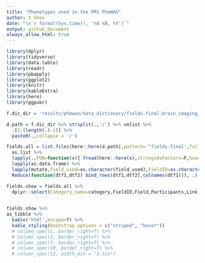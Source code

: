 ---
title: "Phenotypes used in the PRS PheWAS"
author: X Shen  
date: "\n`r format(Sys.time(), '%d %B, %Y')`"
output: github_document
always_allow_html: true
---

```{r library,echo=F,warning=F,error=F,message=F}
library(dplyr)
library(tidyverse)
library(data.table)
library(readr)
library(pbapply)
library(ggplot2)
library(knitr)
library(kableExtra)
library(here)
library(ggpubr)
```

```{r,echo=F,warning=F,message=F}

f.dic_dir = 'results/phewas/data_dictionary/fields.final.brain_imaging_QC_cov_phenotype.txt'

d.path = f.dic_dir %>% strsplit(.,'/') %>% unlist %>% 
  .[1:(length(.)-1)] %>% 
  paste0(.,collapse = '/')

fields.all = list.files(here::here(d.path),pattern='^fields.final',full.names = T,include.dirs = T) %>% 
  as.list %>%
  lapply(.,FUN=function(x){ fread(here::here(x),stringsAsFactors=F,header=T,sep='\t',quote="")}) %>%
  lapply(as.data.frame) %>% 
  lapply(mutate,field_used=as.character(field_used),FieldID=as.character(FieldID)) %>% 
  Reduce(function(dtf1,dtf2) bind_rows(dtf1,dtf2[,colnames(dtf1)]), .)

fields.show = fields.all %>% 
  dplyr::select(Category_name=category,FieldID,Field,Participants,Link,CategoryID=Category,Field_used=field_used)
  

```


```{r,echo=F,message=F,warning=F}
fields.show %>% 
as_tibble %>% 
  kable('html',escape=T) %>%
  kable_styling(bootstrap_options = c("striped", "hover"))  
  # column_spec(1, border_right=T) %>% 
  # column_spec(3, border_right=T) %>%
  # column_spec(7, border_right=T) %>% 
  # column_spec(10, border_right=T) %>% 
  # column_spec(12, width_min = "3.5in")

```

